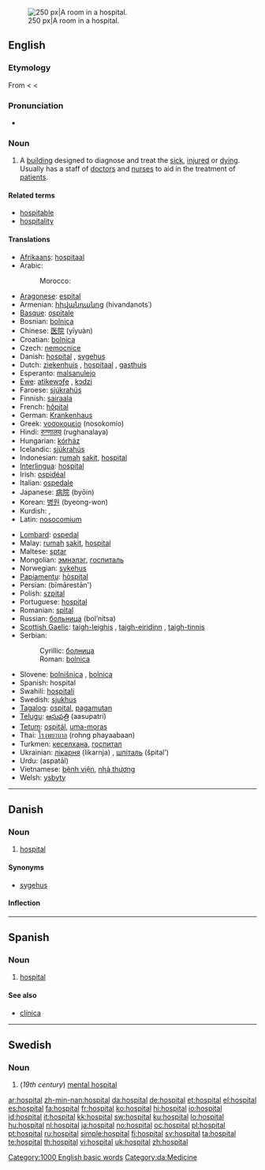 [[Image:Hospital room ubt.jpeg|thumb|right|250 px|A room in a hospital.]]
==English==
{{wikipedia}}

===Etymology===
From {{etyl|fro}} {{term|hospital|lang=fr}} < {{etyl|la}} {{term|hospitalis|hospitālis|lang=la|hospitable}} < {{term|hospes|lang=la||host, guest}}

===Pronunciation===
* {{audio|en-us-hospital.ogg|Audio (US)}}

===Noun===
{{en-noun}}

# A [[building]] designed to diagnose and treat the [[sick]], [[injured]] or [[dying]]. Usually has a staff of [[doctor]]s and [[nurse]]s to aid in the treatment of [[patient]]s.

====Related terms====
* [[hospitable]]
* [[hospitality]]

====Translations====
{{trans-top|building}}
* [[Afrikaans]]: [[hospitaal]]
* Arabic: {{Arab|[[مستشفى]]}} {{unicode|(mustášfa)}} {{f}}
*: Morocco: {{tø|ary|صبطار|tr=ṣbiṭār|sc=Arab}}
* [[Aragonese]]: [[espital]] {{m}}
* Armenian: [[հիվանդանոց]] (hivandanots῾)
* [[Basque]]: [[ospitale]]
* Bosnian: [[bolnica]] {{f}}
* Chinese: [[医院]] (yīyuàn)
* Croatian: [[bolnica]] {{f}}
* Czech: [[nemocnice]] {{f}}
* Danish: [[#Danish|hospital]] {{n}}, [[sygehus]] {{n}}
* Dutch: [[ziekenhuis]] {{n}}, [[hospitaal]] {{n}}, [[gasthuis]] {{n}}
* Esperanto: [[malsanulejo]]
* [[Ewe]]: [[atikewɔƒe]] {{n}}, [[kɔdzi]] {{n}}
* Faroese: [[sjúkrahús]] {{n}}
* Finnish: [[sairaala]]
* French: [[hôpital]] {{m}}
* German: [[Krankenhaus]] {{n}}
* Greek: [[νοσοκομείο]] (nosokomío) {{n}}
* Hindi: [[रुग्णालय]] (rughanalaya) {{m}}
* Hungarian: [[kórház]]
* Icelandic: [[sjúkrahús]] {{n}}
* Indonesian: [[rumah]] [[sakit]], [[#Indonesian|hospital]]
* [[Interlingua]]: [[#Interlingua|hospital]]
* Irish: [[ospidéal]]
* Italian: [[ospedale]] {{m}}
* Japanese: [[病院]] (byōin)
* Korean: [[병원]] (byeong-won)
* Kurdish: {{KUchar|[[نه‌خۆشخانه‌]]}}, {{KUchar|[[خه‌سته‌خانه‌]]}}
* Latin: [[nosocomium]]
{{trans-mid}}
* [[Lombard]]: [[ospedal]]
* Malay: [[rumah]] [[sakit]], [[#Malay|hospital]]
* Maltese: [[sptar]]
* Mongolian: [[эмнэлэг]], [[госпиталь]]
* Norwegian: [[sykehus]] {{n}}
* [[Papiamentu]]: [[hòspital]]
* Persian: {{fa-Arab|[[بیمارستان]]}} (bīmārestān')
* Polish: [[szpital]] {{m}}
* Portuguese: [[hospital]] {{m}}
* Romanian: [[spital]] {{n}}
* Russian: [[больница]] (bol’nítsa) {{f}}
* [[Scottish Gaelic]]: [[taigh-leighis]] {{m}}, [[taigh-eiridinn]] {{m}}, [[taigh-tinnis]] {{m}}
* Serbian:
*: Cyrillic: [[болница#Serbian|болница]] {{f}}
*: Roman: [[bolnica#Serbian|bolnica]] {{f}}
* Slovene: [[bolnišnica]] {{f}}, [[bolnica]] {{f}}
* Spanish: hospital {{m}}
* Swahili: [[hospitali]]
* Swedish: [[sjukhus]] {{n}}
* [[Tagalog]]: [[ospital]], [[pagamutan]]
* [[Telugu]]: [[ఆసుపత్రి]] (aasupatri)
* [[Tetum]]: [[ospitál]], [[uma-moras]]
* Thai: [[โรงพยาบาล ]] (rohng phayaabaan)
* Turkmen: [[кеселхана]], [[госпитал]]
* Ukrainian: [[лікарня]] (likarnja) {{f}}, [[шпiталь]] (špital’) {{m}}
* Urdu: {{ur-Arab|[[اسپتال]]}} (aspatāl) {{m}}
* Vietnamese: [[bệnh viện]], [[nhà thương]]
* Welsh: [[ysbyty]] {{m}}
{{trans-bottom}}

[[Category:1000 English basic words]]

----

==Danish==

===Noun===
{{da-noun|et|er}}

# [[hospital#English|hospital]]

====Synonyms====
* [[sygehus]] {{n}}

====Inflection====
{{da-noun-infl|et|er}}
[[Category:da:Medicine]]
----

==Spanish==

===Noun===
{{es-noun-m|pl=hospitales}}

# [[#English|hospital]]

====See also====
* [[clínica]]

----

==Swedish==

===Noun===
{{infl|sv|noun|g=n}}
{{sv-noun-n-zero}}

# {{context|archaic|lang=sv}} (''19th century'') [[mental hospital]]

[[ar:hospital]]
[[zh-min-nan:hospital]]
[[da:hospital]]
[[de:hospital]]
[[et:hospital]]
[[el:hospital]]
[[es:hospital]]
[[fa:hospital]]
[[fr:hospital]]
[[ko:hospital]]
[[hi:hospital]]
[[io:hospital]]
[[id:hospital]]
[[it:hospital]]
[[kk:hospital]]
[[sw:hospital]]
[[ku:hospital]]
[[lo:hospital]]
[[hu:hospital]]
[[nl:hospital]]
[[ja:hospital]]
[[no:hospital]]
[[oc:hospital]]
[[pl:hospital]]
[[pt:hospital]]
[[ru:hospital]]
[[simple:hospital]]
[[fi:hospital]]
[[sv:hospital]]
[[ta:hospital]]
[[te:hospital]]
[[th:hospital]]
[[vi:hospital]]
[[uk:hospital]]
[[zh:hospital]]